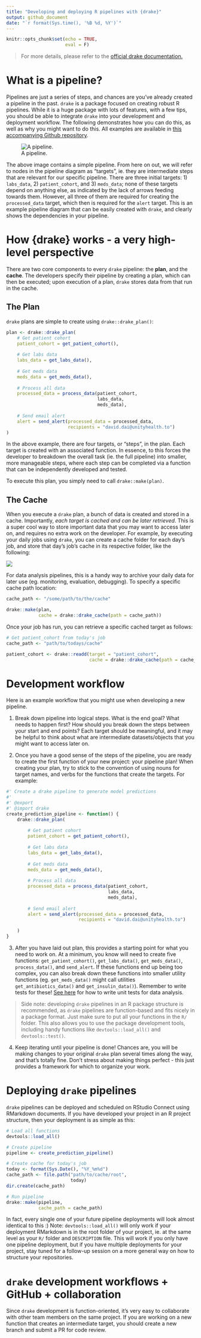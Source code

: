 ```yaml
---
title: "Developing and deploying R pipelines with {drake}"
output: github_document
date: "`r format(Sys.time(), '%B %d, %Y')`"
---
```


```r
knitr::opts_chunk$set(echo = TRUE,
                      eval = F)
```

> For more details, please refer to the [official drake documentation.](https://books.ropensci.org/drake/)

# What is a pipeline?

Pipelines are just a series of steps, and chances are you've already created a pipeline in the past. `drake` is a package focused on creating robust R pipelines. While it is a huge package with lots of features, with a few tips, you should be able to integrate `drake` into your development and deployment workflow. The following demonstrates how you can do this, as well as why you might want to do this. All examples are available in [this accompanying Github repository](https://github.com/LKS-CHART/drakeExample).

![A pipeline.](./img/pipeline_diagram.PNG)

The above image contains a simple pipeline. From here on out, we will refer to nodes in the pipeline diagram as "targets", ie. they are intermediate steps that are relevant for our specific pipeline. There are three initial targets: 1) `labs_data`, 2) `patient_cohort`, and 3) `meds_data`; none of these targets depend on anything else, as indicated by the lack of arrows feeding towards them. However, all three of them are required for creating the `processed_data` target, which then is required for the `alert` target. This is an example pipeline diagram that can be easily created with `drake`, and clearly shows the dependencies in your pipeline.

# How {drake} works - a very high-level perspective

There are two core components to every `drake` pipeline: the **plan**, and the **cache**. The developers specify their pipeline by creating a plan, which can then be executed; upon execution of a plan, `drake` stores data from that run in the cache. 

## The Plan

`drake` plans are simple to create using `drake::drake_plan()`:

```r

plan <- drake::drake_plan(
    # Get patient cohort
    patient_cohort = get_patient_cohort(),
    
    # Get labs data
    labs_data = get_labs_data(),
    
    # Get meds data
    meds_data = get_meds_data(),
    
    # Process all data
    processed_data = process_data(patient_cohort,
                                  labs_data,
                                  meds_data),
    
    # Send email alert
    alert = send_alert(processed_data = processed_data,
                       recipients = "david.dai@unityhealth.to")
)

```

In the above example, there are four targets, or "steps", in the plan. Each target is created with an associated function. In essence, to this forces the developer to breakdown the overall task (ie. the full pipeline) into smaller, more manageable steps, where each step can be completed via a function that can be independently developed and tested. 

To execute this plan, you simply need to call `drake::make(plan)`.

## The Cache

When you execute a `drake` plan, a bunch of data is created and stored in a cache. Importantly, *each target is cached and can be later retrieved*. This is a super cool way to store important data that you may want to access later on, and requires no extra work on the developer. For example, by executing your daily jobs using `drake`, you can create a cache folder for each day's job, and store that day's job's cache in its respective folder, like the following:

![](./img/drake_cache.PNG)

For data analysis pipelines, this is a handy way to archive your daily data for later use (eg. monitoring, evaluation, debugging). To specify a specific cache path location:

```r
cache_path <- "/some/path/to/the/cache"

drake::make(plan,
            cache = drake::drake_cache(path = cache_path))
```

Once your job has run, you can retrieve a specific cached target as follows:

```r
# Get patient_cohort from today's job
cache_path <- "path/to/todays/cache"

patient_cohort <- drake::readd(target = "patient_cohort",
                               cache = drake::drake_cache(path = cache_path))
```

# Development workflow

Here is an example workflow that you might use when developing a new pipeline.

1. Break down pipeline into logical steps. What is the end goal? What needs to happen first? How should you break down the steps between your start and end points? Each target should be meaningful, and it may be helpful to think about what are intermediate datasets/objects that you might want to access later on.

2. Once you have a good sense of the steps of the pipeline, you are ready to create the first function of your new project: your pipeline plan! When creating your plan, try to stick to the convention of using nouns for target names, and verbs for the functions that create the targets. For example:

```r
#' Create a drake pipeline to generate model predictions
#'
#' @export
#' @import drake
create_prediction_pipeline <- function() {
    drake::drake_plan(
        
        # Get patient cohort
        patient_cohort = get_patient_cohort(),
        
        # Get labs data
        labs_data = get_labs_data(),
        
        # Get meds data
        meds_data = get_meds_data(),
        
        # Process all data
        processed_data = process_data(patient_cohort,
                                      labs_data,
                                      meds_data),
        
        # Send email alert
        alert = send_alert(processed_data = processed_data,
                           recipients = "david.dai@unityhealth.to")
        
    )
}
```

3. After you have laid out plan, this provides a starting point for what you need to work on. At a minimum, you know will need to create five functions: `get_patient_cohort()`, `get_labs_data()`, `get_meds_data()`, `process_data()`, and `send_alert`. If these functions end up being too complex, you can also break down these functions into smaller utility functions (eg. `get_meds_data()` might call utilities `get_antibiotics_data()` and `get_insulin_data()`). Remember to write tests for these! [See here](https://github.com/LKS-CHART/threetips/blob/master/r_programming/mockery.md) for how to write unit tests for data analysis.

> Side note: developing `drake` pipelines in an R package structure is recommended, as `drake` pipelines are function-based and fits nicely in a package format. Just make sure to put all your functions in the `R/` folder. This also allows you to use the package development tools, including handy functions like `devtools::load_all()` and `devtools::test()`. 

4. Keep iterating until your pipeline is done! Chances are, you will be making changes to your original `drake` plan several times along the way, and that's totally fine. Don't stress about making things perfect - this just provides a framework for which to organize your work.

# Deploying `drake` pipelines

`drake` pipelines can be deployed and scheduled on RStudio Connect using RMarkdown documents. If you have developed your project in an R project structure, then your deployment is as simple as this:

```r
# Load all functions
devtools::load_all()

# Create pipeline
pipeline <- create_prediction_pipeline()

# Create cache for today's job
today <- format(Sys.Date(), "%Y_%m%d")
cache_path <- file.path("path/to/cache/root", 
                        today)
dir.create(cache_path)

# Run pipeline
drake::make(pipeline,
            cache_path = cache_path)
```

In fact, every single one of your future pipeline deployments will look almost identical to this :) Note: `devtools::load_all()` will only work if your deployment RMarkdown is in the root folder of your project, ie. at the same level as your `R/` folder and `DESCRIPTION` file. This will work if you only have one pipeline deployment, but if you have multiple deployments for your project, stay tuned for a follow-up session on a more general way on how to structure your repositories.

# `drake` development workflows + GitHub + collaboration

Since `drake` development is function-oriented, it's very easy to collaborate with other team members on the same project. If you are working on a new function that creates an intermediate target, you should create a new branch and submit a PR for code review. 
